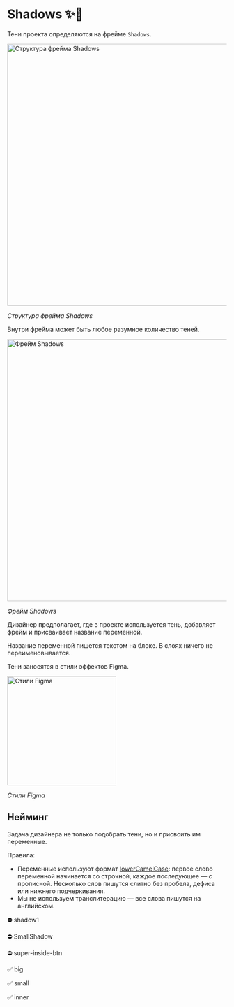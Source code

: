 
<Meta title="Design / Shadows" />

# Shadows ✨🤖

Тени проекта определяются на фрейме `Shadows`.

<img src="images/shadows/structure.png" alt="Структура фрейма Shadows" width="600" />

_Структура фрейма Shadows_

Внутри фрейма может быть любое разумное количество теней.

<img src="images/shadows/frame.png" alt="Фрейм Shadows" width="600" />

_Фрейм Shadows_

Дизайнер предполагает, где в проекте используется тень, добавляет фрейм и присваивает название переменной.

Название переменной пишется текстом на блоке. В слоях ничего не переименовывается.

Тени заносятся в стили эффектов Figma.

<img src="images/shadows/styles.png" alt="Стили Figma" width="250" />

_Стили Figma_

## Нейминг

Задача дизайнера не только подобрать тени, но и присвоить им переменные.

Правила:

-   Переменные используют формат [lowerCamelCase](https://ru.wikipedia.org/wiki/CamelCase): первое слово переменной начинается со строчной, каждое последующее — с прописной. Несколько слов пишутся слитно без пробела, дефиса или нижнего подчеркивания.
-   Мы не используем транслитерацию — все слова пишутся на английском.

⛔️ shadow1

⛔️ SmallShadow

⛔️ super-inside-btn

✅ big

✅ small

✅ inner
